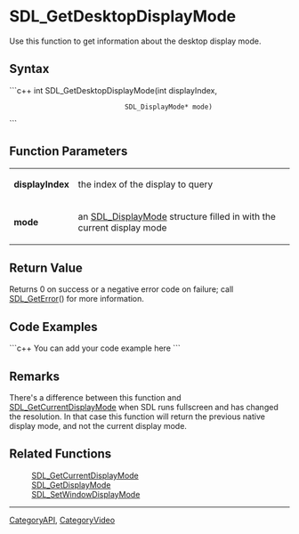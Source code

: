 <!-- pragma section-numbers off -->
<!-- pragma disable-camelcase -->

= SDL_GetDesktopDisplayMode =
Use this function to get information about the desktop display mode.


== Syntax ==
```c++
int SDL_GetDesktopDisplayMode(int              displayIndex,
                              SDL_DisplayMode* mode)
```

== Function Parameters ==
{|
|'''displayIndex'''
|the index of the display to query
|-
|'''mode'''
|an [[SDL_DisplayMode]] structure filled in with the current display mode
|}

== Return Value ==
Returns 0 on success or a negative error code on failure; call [[SDL_GetError]]() for more information.

== Code Examples ==
```c++
You can add your code example here
```

== Remarks ==
There's a difference between this function and [[SDL_GetCurrentDisplayMode]] when SDL runs fullscreen and has changed the resolution. In that case this function will return the previous native display mode, and not the current display mode.

== Related Functions ==
:[[SDL_GetCurrentDisplayMode]]
:[[SDL_GetDisplayMode]]
:[[SDL_SetWindowDisplayMode]]

----
[[CategoryAPI]], [[CategoryVideo]]
